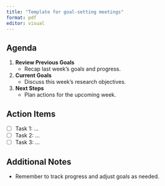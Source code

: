 ```yaml
---
title: "Template for goal-setting meetings"
format: pdf
editor: visual
---
```


## Agenda

1.  **Review Previous Goals**
    -   Recap last week's goals and progress.
2.  **Current Goals**
    -   Discuss this week's research objectives.
3.  **Next Steps**
    -   Plan actions for the upcoming week.

## Action Items

-   [ ] Task 1: ...
-   [ ] Task 2: ...
-   [ ] Task 3: ...

## Additional Notes

-   Remember to track progress and adjust goals as needed.
